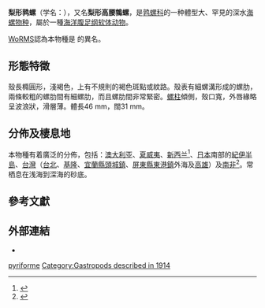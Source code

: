 {{Speciesbox
 | taxon = Eudolium pyriforme
 | authority = ({{tsl|en|George Brettingham Sowerby III||G. B. Sowerby III}}, 1914)
 | synonyms_refs={{r|WoRMS_572120}}
 | synonyms =
* ''[[Dolium|Dolium]] pyriforme'' {{small|G. B. Sowerby III, 1914}}（原來組合）{{r|WoRMS_572120|GBS3 1914|page2=37}}
}}

'''梨形鹑螺'''（学名：''{{lang|la|Eudolium pyriforme}}''）{{r|shell_685|shelldoc_100057|shelldoc_200118|shelldoc_200123}}，又名'''梨形高腰鶉螺'''{{r|shelldoc_000073}}，是[[鹑螺科|鹑螺科]]{{tsl|en|Eudolium|高腰鶉螺屬}}{{r|shelldoc_000073}}的一种體型大、罕見的深水[[海螺|海螺]][[物种|物种]]，屬於一種[[海洋生物|海洋]][[腹足纲|腹足纲]][[软体动物|软体动物]]。

[[WoRMS|WoRMS]]認為本物種是''{{tsl|en|Eudolium crosseanum}}'' {{small|(Monterosato, 1869)}}的異名{{r|WoRMS_572120}}。

==形態特徵==
殼長橢圓形，淺褐色，上有不規則的褐色斑點或紋路。殼表有細螺溝形成的螺肋，兩條較粗的螺肋間有細螺肋{{r|shell_685}}，而且螺肋間非常緊密{{r|GBS3 1914|page1=37}}。[[螺柱|螺柱]]傾側{{r|GBS3 1914|page1=37-38}}，殼口寬，外唇緣略呈波浪狀，滑層薄{{r|shell_685}}。體長46 mm，闊31 mm{{r|GBS3 1914|page1=38}}。

==分佈及棲息地==
本物種有着廣泛的分佈，包括：[[澳大利亚|澳大利亚]]、[[夏威夷|夏威夷]]、[[新西兰|新西兰]]<ref name="Powell">{{cite book |authorlink=Arthur William Baden Powell |last=Powell |first=A. W. B. |year=1979 |title=New Zealand mollusca: Marine, land, and freshwater shells |publisher=William Collins Publishers Ltd |location=Auckland |isbn=0-00-216906-1 |language=en }}</ref>、[[日本|日本]]{{r|Powell}}南部{{r|shelldoc_000073}}的[[紀伊半島|紀伊半島]]{{r|GBS3 1914|page1=37}}、[[台灣|台灣]]{{r|shell_685|shelldoc_100057}}（[[台北|台北]]、[[基隆|基隆]]、[[宜蘭縣|宜蘭縣]][[頭城鎮|頭城鎮]]、[[屏東縣|屏東縣]][[東港鎮_(台灣)|東港鎮]]外海{{r|shelldoc_000073}}及[[高雄|高雄]]）{{r|shell_685}}及[[南非|南非]]<ref>{{Cite web |url=http://seashellsofnsw.org.au/Tonnidae/Pages/eudolium_pyriforme.htm |title=Sea Shells of New South Wales |accessdate=2019-12-02 |archive-date=2020-03-25 |archive-url=https://web.archive.org/web/20200325115642/http://seashellsofnsw.org.au/Tonnidae/Pages/eudolium_pyriforme.htm |dead-url=no }}</ref>。常栖息在浅海到深海的砂底{{r|shell_685}}。

==參考文獻==
{{reflist|refs=
<ref name="GBS3 1914">{{cite journal |url=https://www.biodiversitylibrary.org/page/18616249#page/49/mode/1up |last=Sowerby III |first=G. B. |year=1914 |title=Descriptions of fifteen new Japanese marine Mollusca. |journal=''[[Annals_and_Magazine_of_Natural_History|Annals and Magazine of Natural History]]'' |volume=ser. 8, 14 |pages=33-39, pl. 2 |language=en |access-date=2019-12-02 |archive-date=2020-11-27 |archive-url=https://web.archive.org/web/20201127112726/https://www.biodiversitylibrary.org/page/18616249#page/49/mode/1up |dead-url=no }}</ref>
<ref name="shell_685">{{cite web
 |url=http://shell.sinica.edu.tw/chinese/shellbase_detail.php?science_no=685
 |title=国际贝库：梨形鹑螺
 |publisher=台湾贝类资料库
 |access-date=2019-12-02
 |language=zh-hant
 |archive-date=2016-03-04
 |archive-url=https://web.archive.org/web/20160304090340/http://shell.sinica.edu.tw/chinese/shellbase_detail.php?science_no=685
 |dead-url=no
 }}</ref>
<ref name="shelldoc_000073">{{shelldoc_000073}}</ref>
<ref name="shelldoc_100057">{{shelldoc_100057}}</ref>
<ref name="shelldoc_200118">{{shelldoc_200118}}</ref>
<ref name="shelldoc_200123">{{shelldoc_200123}}</ref>
<ref name="WoRMS_572120">{{WoRMS |id=572120
 |title=''Eudolium pyriforme'' (G. B. Sowerby III, 1914) |db=MolluscaBase
 |last1=Vos |first1=Chris
 |last2=Tran|first2=Bastien
 |date=2011-07-14 |access-date=2019-12-02 }}</ref>
}}

==外部連結==
{{commonscat |Eudolium pyriforme }}
* {{Wikispecies-inline |Eudolium pyriforme }}
{{Taxonbar|from=Q5406587}}
[[Category:高腰鶉螺屬|pyriforme]]
[[Category:Gastropods_described_in_1914|Category:Gastropods described in 1914]]
